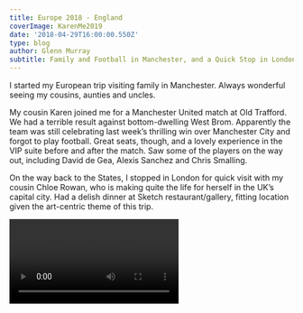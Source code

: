 ---
title: Europe 2018 - England
coverImage: KarenMe2019
date: '2018-04-29T16:00:00.550Z'
type: blog
author: Glenn Murray
subtitle: Family and Football in Manchester, and a Quick Stop in London
---

I started my European trip visiting family in Manchester. Always wonderful seeing my cousins, aunties and uncles. 

My cousin Karen joined me for a Manchester United match at Old Trafford. We had a terrible result against bottom-dwelling West Brom. Apparently the team was still celebrating last week’s thrilling win over Manchester City and forgot to play football. Great seats, though, and a lovely experience in the VIP suite before and after the match. Saw some of the players on the way out, including David de Gea, Alexis Sanchez and Chris Smalling.

On the way back to the States, I stopped in London for quick visit with my cousin Chloe Rowan, who is making quite the life for herself in the UK’s capital city. Had a delish dinner at Sketch restaurant/gallery, fitting location given the art-centric theme of this trip.

<Video
    videoSrcURL="https://www.youtube.com/embed/-GrX2qC9w4A"
    videoTitle="Manchester United Players Taking the Field"
 />

<England2018SlideShow />
